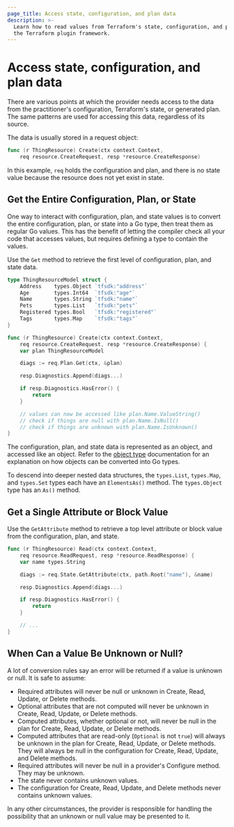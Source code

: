 ```yaml
---
page_title: Access state, configuration, and plan data
description: >-
  Learn how to read values from Terraform's state, configuration, and plan with
  the Terraform plugin framework.
---
```


# Access state, configuration, and plan data

There are various points at which the provider needs access to the data from
the practitioner's configuration, Terraform's state, or generated plan.
The same patterns are used for accessing this data, regardless of
its source.

The data is usually stored in a request object:

```go
func (r ThingResource) Create(ctx context.Context,
	req resource.CreateRequest, resp *resource.CreateResponse)
```

In this example, `req` holds the configuration and plan, and there is no state
value because the resource does not yet exist in state.

## Get the Entire Configuration, Plan, or State

One way to interact with configuration, plan, and state values is to convert
the entire configuration, plan, or state into a Go type, then treat them as
regular Go values. This has the benefit of letting the compiler check all your
code that accesses values, but requires defining a type to contain the values.

Use the `Get` method to retrieve the first level of configuration, plan, and state data.

```go
type ThingResourceModel struct {
	Address    types.Object `tfsdk:"address"`
	Age        types.Int64  `tfsdk:"age"`
	Name       types.String `tfsdk:"name"`
	Pets       types.List   `tfsdk:"pets"`
	Registered types.Bool   `tfsdk:"registered"`
	Tags       types.Map    `tfsdk:"tags"`
}

func (r ThingResource) Create(ctx context.Context,
	req resource.CreateRequest, resp *resource.CreateResponse) {
	var plan ThingResourceModel

	diags := req.Plan.Get(ctx, &plan)

	resp.Diagnostics.Append(diags...)

	if resp.Diagnostics.HasError() {
		return
	}

	// values can now be accessed like plan.Name.ValueString()
	// check if things are null with plan.Name.IsNull()
	// check if things are unknown with plan.Name.IsUnknown()
}
```

The configuration, plan, and state data is represented as an object, and
accessed like an object. Refer to the [object type](/terraform/plugin/framework/handling-data/types/object) documentation for an
explanation on how objects can be converted into Go types.

To descend into deeper nested data structures, the `types.List`, `types.Map`, and `types.Set` types each have an `ElementsAs()` method. The `types.Object` type has an `As()` method.

## Get a Single Attribute or Block Value

Use the `GetAttribute` method to retrieve a top level attribute or block value from the configuration, plan, and state.

```go
func (r ThingResource) Read(ctx context.Context,
	req resource.ReadRequest, resp *resource.ReadResponse) {
	var name types.String

	diags := req.State.GetAttribute(ctx, path.Root("name"), &name)

	resp.Diagnostics.Append(diags...)

	if resp.Diagnostics.HasError() {
		return
	}

	// ...
}
```

## When Can a Value Be Unknown or Null?

A lot of conversion rules say an error will be returned if a value is unknown
or null. It is safe to assume:

* Required attributes will never be null or unknown in Create, Read, Update, or
  Delete methods.
* Optional attributes that are not computed will never be unknown in Create,
  Read, Update, or Delete methods.
* Computed attributes, whether optional or not, will never be null in the plan
  for Create, Read, Update, or Delete methods.
* Computed attributes that are read-only (`Optional` is not `true`) will always
  be unknown in the plan for Create, Read, Update, or Delete methods. They will
  always be null in the configuration for Create, Read, Update, and Delete
  methods.
* Required attributes will never be null in a provider's Configure method. They
  may be unknown.
* The state never contains unknown values.
* The configuration for Create, Read, Update, and Delete methods never contains
  unknown values.

In any other circumstances, the provider is responsible for handling the
possibility that an unknown or null value may be presented to it.
